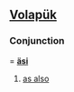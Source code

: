 {{rfd|Uses an "alternative spelling" system that is not used, and is probably a private attempt at using Wiktionary to promote a new orthography}}

==[[Volapük]]==

===Conjunction===
{{infl|vo|conjunction}}  = '''[[äsi]]'''

# [[as also]]